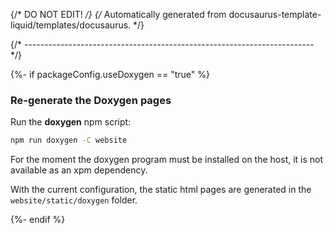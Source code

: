 {/* DO NOT EDIT! */}
{/* Automatically generated from docusaurus-template-liquid/templates/docusaurus. */}

{/* ------------------------------------------------------------------------ */}

{%- if packageConfig.useDoxygen == "true" %}

### Re-generate the Doxygen pages

Run the **doxygen** npm script:

```sh
npm run doxygen -C website
```

For the moment the doxygen program must be installed on the host,
it is not available as an xpm dependency.

With the current configuration, the static html pages are generated
in the `website/static/doxygen` folder.

{%- endif %}

